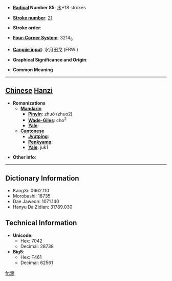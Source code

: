 * '''[[Wiktionary:Chinese radical index| Radical]] Number 85''': [[Wiktionary:Chinese radical index 水|水]]+18 strokes

* '''[[Wiktionary:Chinese total strokes index|Stroke number]]''': [[Wiktionary:Chinese total strokes index 21|21]]

* '''Stroke order''': 

* '''[[Wiktionary:Chinese four corner index|Four-Corner System]]''': 3214<sub>6</sub>

* '''[[Wiktionary:Chinese Cangjie index|Cangjie input]]''': 水月田戈 (EBWI)

* '''Graphical Significance and Origin''': 

* '''Common Meaning'''

----

== [[Chinese]] [[Hanzi]] ==

* '''Romanizations'''
** '''[[Mandarin]]'''
*** '''[[Pinyin]]''': zhuó (zhuo2)
*** '''[[Wade-Giles]]''': cho<sup>2</sup>
*** '''[[Yale]]''': 
** '''[[Cantonese]]'''
*** '''[[Jyutping]]''':
*** '''[[Penkyamp]]''': 
*** '''[[Yale]]''': juk1

* '''Other info''': 

----

== Dictionary Information ==

* KangXi: 0662.110
* Morobashi: 18735
* Dae Jaweon: 1071.140
* Hanyu Da Zidian: 31789.030

== Technical Information ==

* '''Unicode''':
** Hex: 7042
** Decimal: 28738
* '''Big5''':
** Hex: F461
** Decimal: 62561

[[fr:灂]]